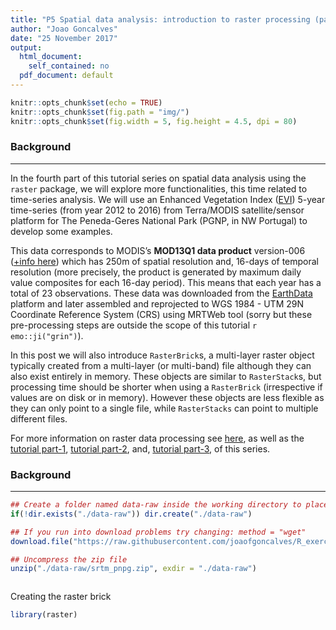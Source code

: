 ```yaml
---
title: "P5 Spatial data analysis: introduction to raster processing (part-4)"
author: "Joao Goncalves"
date: "25 November 2017"
output:
  html_document: 
    self_contained: no
  pdf_document: default
---
```


```r

knitr::opts_chunk$set(echo = TRUE)
knitr::opts_chunk$set(fig.path = "img/")
knitr::opts_chunk$set(fig.width = 5, fig.height = 4.5, dpi = 80)

```

### Background 

-------------------------------------------------------------------------------------------------------

In the fourth part of this tutorial series on spatial data analysis using the `raster` package, 
we will explore more functionalities, this time related to time-series analysis. We will use an 
Enhanced Vegetation Index ([EVI](https://en.wikipedia.org/wiki/Enhanced_vegetation_index)) 5-year 
time-series (from year 2012 to 2016) from Terra/MODIS satellite/sensor platform for The Peneda-Geres 
National Park (PGNP, in NW Portugal) to develop some examples. 

This data corresponds to MODIS's __MOD13Q1 data product__ version-006 ([+info here](https://lpdaac.usgs.gov/dataset_discovery/modis/modis_products_table/mod13q1_v006)) which has 250m 
of spatial resolution and, 16-days of temporal resolution (more precisely, the product is generated by 
maximum daily value composites for each 16-day period). This means that each year has a total of 23 observations. 
These data was downloaded from the [EarthData](https://search.earthdata.nasa.gov/search) platform and later 
assembled and reprojected to WGS 1984 - UTM 29N Coordinate Reference System (CRS) using MRTWeb tool (sorry 
but these pre-processing steps are outside the scope of this tutorial `r emo::ji("grin")`).

In this post we will also introduce `RasterBrick`s, a multi-layer raster object typically created from a multi-layer 
(or multi-band) file although they can also exist entirely in memory. These objects are similar to `RasterStack`s, but 
processing time should be shorter when using a `RasterBrick` (irrespective if values are on disk or in memory). 
However these objects are less flexible as they can only point to a single file, while `RasterStacks` can 
point to multiple different files.

For more information on raster data processing see [here](http://r-exercises.com/tags/raster-data), as well as the [tutorial part-1](https://www.r-exercises.com/2017/11/29/spatial-data-analysis-introduction-to-raster-processing-part-1), [tutorial part-2](https://www.r-exercises.com/2017/12/13/spatial-data-analysis-introduction-to-raster-processing-part-2), and, [tutorial part-3](https://www.r-exercises.com/2018/01/10/spatial-data-analysis-introduction-to-raster-processing-part-3), of this 
series.


### Background 

-------------------------------------------------------------------------------------------------------

```r

## Create a folder named data-raw inside the working directory to place downloaded data
if(!dir.exists("./data-raw")) dir.create("./data-raw")

## If you run into download problems try changing: method = "wget"
download.file("https://raw.githubusercontent.com/joaofgoncalves/R_exercises_raster_tutorial/master/data/srtm_pnpg.zip", "./data-raw/srtm_pnpg.zip", method = "auto")

## Uncompress the zip file
unzip("./data-raw/srtm_pnpg.zip", exdir = "./data-raw")



```

Creating the raster brick 

```r

library(raster)




```













